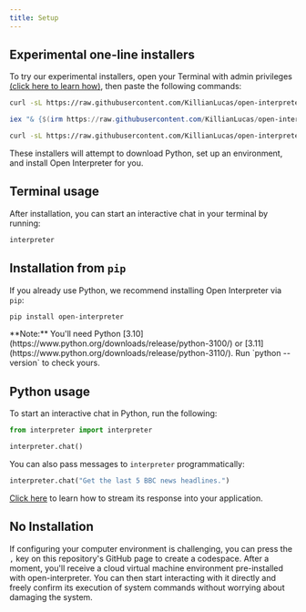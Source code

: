 ```yaml
---
title: Setup
---
```


## Experimental one-line installers

To try our experimental installers, open your Terminal with admin privileges [(click here to learn how)](https://chat.openai.com/share/66672c0f-0935-4c16-ac96-75c1afe14fe3), then paste the following commands:

<CodeGroup>

```bash Mac
curl -sL https://raw.githubusercontent.com/KillianLucas/open-interpreter/main/installers/oi-mac-installer.sh | bash
```

```powershell Windows
iex "& {$(irm https://raw.githubusercontent.com/KillianLucas/open-interpreter/main/installers/oi-windows-installer.ps1)}"
```

```bash Linux
curl -sL https://raw.githubusercontent.com/KillianLucas/open-interpreter/main/installers/oi-linux-installer.sh | bash
```

</CodeGroup>

These installers will attempt to download Python, set up an environment, and install Open Interpreter for you.

## Terminal usage

After installation, you can start an interactive chat in your terminal by running:

```bash
interpreter
```

## Installation from `pip`

If you already use Python, we recommend installing Open Interpreter via `pip`:

```bash
pip install open-interpreter
```

<Info>
  **Note:** You'll need Python
  [3.10](https://www.python.org/downloads/release/python-3100/) or
  [3.11](https://www.python.org/downloads/release/python-3110/). Run `python
  --version` to check yours.
</Info>

## Python usage

To start an interactive chat in Python, run the following:

```python
from interpreter import interpreter

interpreter.chat()
```

You can also pass messages to `interpreter` programmatically:

```python
interpreter.chat("Get the last 5 BBC news headlines.")
```

[Click here](/usage/python/streaming-response) to learn how to stream its response into your application.

## No Installation

If configuring your computer environment is challenging, you can press the `,` key on this repository's GitHub page to create a codespace. After a moment, you'll receive a cloud virtual machine environment pre-installed with open-interpreter. You can then start interacting with it directly and freely confirm its execution of system commands without worrying about damaging the system.

